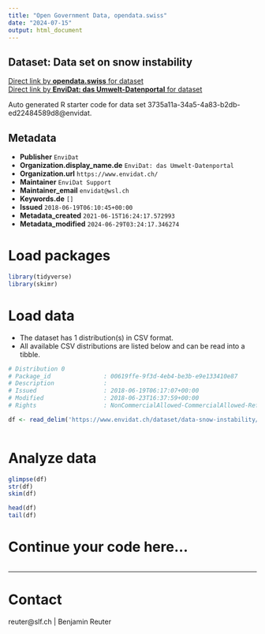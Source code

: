 ```yaml
---
title: "Open Government Data, opendata.swiss"
date: "2024-07-15"
output: html_document
---
```


## Dataset: Data set on snow instability



[Direct link by **opendata.swiss** for dataset](https://opendata.swiss/de/dataset/data-set-on-snow-instability)<br>
[Direct link by **EnviDat: das Umwelt-Datenportal** for dataset](https://www.envidat.ch/#/metadata/data-snow-instability)

Auto generated R starter code for data set 3735a11a-34a5-4a83-b2db-ed22484589d8@envidat.

## Metadata

- **Publisher** `EnviDat`
- **Organization.display_name.de** `EnviDat: das Umwelt-Datenportal`
- **Organization.url** `https://www.envidat.ch/`
- **Maintainer** `EnviDat Support`
- **Maintainer_email** `envidat@wsl.ch`
- **Keywords.de** `[]`
- **Issued** `2018-06-19T06:10:45+00:00`
- **Metadata_created** `2021-06-15T16:24:17.572993`
- **Metadata_modified** `2024-06-29T03:24:17.346274`


# Load packages

```r

library(tidyverse)
library(skimr)

```

# Load data

-   The dataset has 1 distribution(s) in CSV format.
-   All available CSV distributions are listed below and can be read into a tibble.

```r

# Distribution 0
# Package_id               : 00619ffe-9f3d-4eb4-be3b-e9e133410e87
# Description              : 
# Issued                   : 2018-06-19T06:17:07+00:00
# Modified                 : 2018-06-23T16:37:59+00:00
# Rights                   : NonCommercialAllowed-CommercialAllowed-ReferenceRequired

df <- read_delim('https://www.envidat.ch/dataset/data-snow-instability/resource/25cec3bc-4c79-411b-b04f-5bee43114c42')



```

# Analyze data

```r

glimpse(df)
str(df)
skim(df)

head(df)
tail(df)

```

# Continue your code here...

```r

```

------------------------------------------------------------------------

# Contact

reuter@slf.ch | Benjamin Reuter
